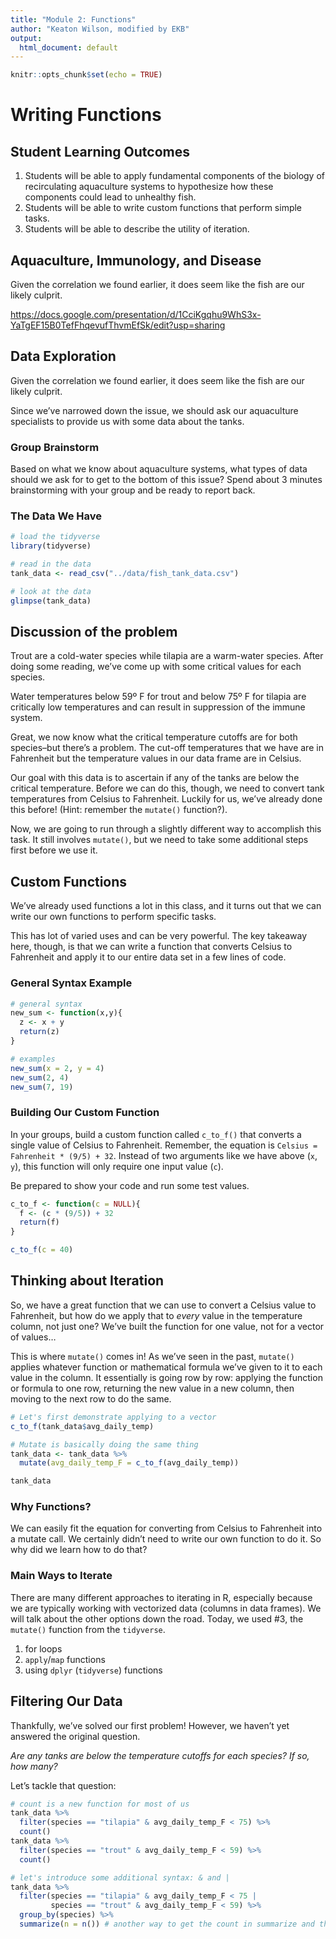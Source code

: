 ```yaml
---
title: "Module 2: Functions"
author: "Keaton Wilson, modified by EKB"
output:
  html_document: default
---
```


```r
knitr::opts_chunk$set(echo = TRUE)
```

# Writing Functions

## Student Learning Outcomes

1.  Students will be able to apply fundamental components of the biology of recirculating aquaculture systems to hypothesize how these components could lead to unhealthy fish.
2.  Students will be able to write custom functions that perform simple tasks.
3.  Students will be able to describe the utility of iteration.

## Aquaculture, Immunology, and Disease

Given the correlation we found earlier, it does seem like the fish are our likely culprit.

<https://docs.google.com/presentation/d/1CciKgqhu9WhS3x-YaTgEF15B0TefFhqevufThvmEfSk/edit?usp=sharing>

## Data Exploration

Given the correlation we found earlier, it does seem like the fish are our likely culprit.

Since we've narrowed down the issue, we should ask our aquaculture specialists to provide us with some data about the tanks.

### Group Brainstorm

Based on what we know about aquaculture systems, what types of data should we ask for to get to the bottom of this issue? Spend about 3 minutes brainstorming with your group and be ready to report back.

### The Data We Have

```r
# load the tidyverse
library(tidyverse)

# read in the data
tank_data <- read_csv("../data/fish_tank_data.csv")

# look at the data
glimpse(tank_data)
```

## Discussion of the problem

Trout are a cold-water species while tilapia are a warm-water species. After doing some reading, we've come up with some critical values for each species.

Water temperatures below 59º F for trout and below 75º F for tilapia are critically low temperatures and can result in suppression of the immune system.

Great, we now know what the critical temperature cutoffs are for both species--but there's a problem. The cut-off temperatures that we have are in Fahrenheit but the temperature values in our data frame are in Celsius.

Our goal with this data is to ascertain if any of the tanks are below the critical temperature. Before we can do this, though, we need to convert tank temperatures from Celsius to Fahrenheit. Luckily for us, we've already done this before! (Hint: remember the `mutate()` function?).

Now, we are going to run through a slightly different way to accomplish this task. It still involves `mutate()`, but we need to take some additional steps first before we use it.

## Custom Functions

We've already used functions a lot in this class, and it turns out that we can write our own functions to perform specific tasks.

This has lot of varied uses and can be very powerful. The key takeaway here, though, is that we can write a function that converts Celsius to Fahrenheit and apply it to our entire data set in a few lines of code.

### General Syntax Example

```r
# general syntax
new_sum <- function(x,y){
  z <- x + y
  return(z)
}

# examples
new_sum(x = 2, y = 4)
new_sum(2, 4)
new_sum(7, 19)
```

### Building Our Custom Function

In your groups, build a custom function called `c_to_f()` that converts a single value of Celsius to Fahrenheit. Remember, the equation is `Celsius = Fahrenheit * (9/5) + 32`. Instead of two arguments like we have above (`x`, `y`), this function will only require one input value (`c`).

Be prepared to show your code and run some test values.

```r
c_to_f <- function(c = NULL){
  f <- (c * (9/5)) + 32
  return(f)
}

c_to_f(c = 40)
```

## Thinking about Iteration

So, we have a great function that we can use to convert a Celsius value to Fahrenheit, but how do we apply that to *every* value in the temperature column, not just one? We've built the function for one value, not for a vector of values...

This is where `mutate()` comes in! As we've seen in the past, `mutate()` applies whatever function or mathematical formula we've given to it to each value in the column. It essentially is going row by row: applying the function or formula to one row, returning the new value in a new column, then moving to the next row to do the same.

```r
# Let's first demonstrate applying to a vector
c_to_f(tank_data$avg_daily_temp)

# Mutate is basically doing the same thing
tank_data <- tank_data %>%
  mutate(avg_daily_temp_F = c_to_f(avg_daily_temp))

tank_data
```

### Why Functions?

We can easily fit the equation for converting from Celsius to Fahrenheit into a mutate call. We certainly didn't need to write our own function to do it. So why did we learn how to do that?

### Main Ways to Iterate

There are many different approaches to iterating in R, especially because we are typically working with vectorized data (columns in data frames). We will talk about the other options down the road. Today, we used #3, the `mutate()` function from the `tidyverse`.

1.  for loops
2.  `apply`/`map` functions
3.  using `dplyr` (`tidyverse`) functions

## Filtering Our Data

Thankfully, we've solved our first problem! However, we haven't yet answered the original question.

*Are any tanks are below the temperature cutoffs for each species? If so, how many?*

Let's tackle that question:

```r
# count is a new function for most of us
tank_data %>% 
  filter(species == "tilapia" & avg_daily_temp_F < 75) %>% 
  count()
tank_data %>% 
  filter(species == "trout" & avg_daily_temp_F < 59) %>% 
  count()

# let's introduce some additional syntax: & and |
tank_data %>%
  filter(species == "tilapia" & avg_daily_temp_F < 75 |
         species == "trout" & avg_daily_temp_F < 59) %>%
  group_by(species) %>%
  summarize(n = n()) # another way to get the count in summarize and the n() function

```

